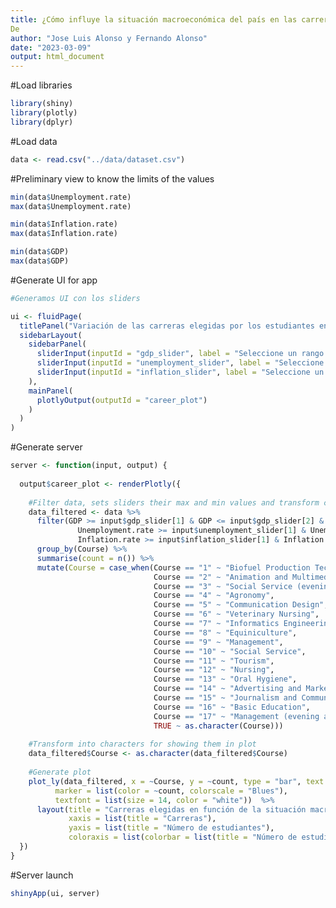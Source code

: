 ```yaml
---
title: ¿Cómo influye la situación macroeconómica del país en las carreras elegidas por los alumnos?
De
author: "Jose Luis Alonso y Fernando Alonso"
date: "2023-03-09"
output: html_document
---
```

#Load libraries
```r
library(shiny)
library(plotly)
library(dplyr)
```

#Load data
```r
data <- read.csv("../data/dataset.csv")
```

#Preliminary view to know the limits of the values
```r
min(data$Unemployment.rate)
max(data$Unemployment.rate)

min(data$Inflation.rate)
max(data$Inflation.rate)

min(data$GDP)
max(data$GDP)
```
#Generate UI for app
```r
#Generamos UI con los sliders

ui <- fluidPage(
  titlePanel("Variación de las carreras elegidas por los estudiantes en función de la situación macroeconómica del país"),
  sidebarLayout(
    sidebarPanel(
      sliderInput(inputId = "gdp_slider", label = "Seleccione un rango de GDP", min = -5.0, max = 5, value = c(-5.0, 5)),
      sliderInput(inputId = "unemployment_slider", label = "Seleccione un rango de tasa de desempleo", min = 7, max = 17, value = c(7, 17)),
      sliderInput(inputId = "inflation_slider", label = "Seleccione un rango de tasa de inflación", min = -1, max = 4, value = c(-1, 4))
    ),
    mainPanel(
      plotlyOutput(outputId = "career_plot")
    )
  )
)
```

#Generate server
```r
server <- function(input, output) {
  
  output$career_plot <- renderPlotly({
    
    #Filter data, sets sliders their max and min values and transform coded values into courses names
    data_filtered <- data %>%
      filter(GDP >= input$gdp_slider[1] & GDP <= input$gdp_slider[2] &
               Unemployment.rate >= input$unemployment_slider[1] & Unemployment.rate <= input$unemployment_slider[2] &
               Inflation.rate >= input$inflation_slider[1] & Inflation.rate <= input$inflation_slider[2]) %>%
      group_by(Course) %>%
      summarise(count = n()) %>%
      mutate(Course = case_when(Course == "1" ~ "Biofuel Production Technologies",
                                Course == "2" ~ "Animation and Multimedia Design",
                                Course == "3" ~ "Social Service (evening attendance)",
                                Course == "4" ~ "Agronomy",
                                Course == "5" ~ "Communication Design",
                                Course == "6" ~ "Veterinary Nursing",
                                Course == "7" ~ "Informatics Engineering",
                                Course == "8" ~ "Equiniculture",
                                Course == "9" ~ "Management",
                                Course == "10" ~ "Social Service",
                                Course == "11" ~ "Tourism",
                                Course == "12" ~ "Nursing",
                                Course == "13" ~ "Oral Hygiene",
                                Course == "14" ~ "Advertising and Marketing Management",
                                Course == "15" ~ "Journalism and Communication",
                                Course == "16" ~ "Basic Education",
                                Course == "17" ~ "Management (evening attendance)",
                                TRUE ~ as.character(Course)))
    
    #Transform into characters for showing them in plot
    data_filtered$Course <- as.character(data_filtered$Course) 
    
    #Generate plot
    plot_ly(data_filtered, x = ~Course, y = ~count, type = "bar", text = ~count,
          marker = list(color = ~count, colorscale = "Blues"), 
          textfont = list(size = 14, color = "white"))  %>%
      layout(title = "Carreras elegidas en función de la situación macroeconómica",
             xaxis = list(title = "Carreras"),
             yaxis = list(title = "Número de estudiantes"),
             coloraxis = list(colorbar = list(title = "Número de estudiantes")))
  })
}
```

#Server launch
```r
shinyApp(ui, server)
```

